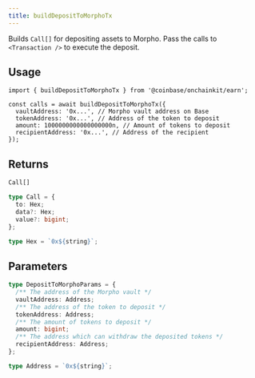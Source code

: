 ```yaml
---
title: buildDepositToMorphoTx
---
```


Builds `Call[]` for depositing assets to Morpho. Pass the calls to `<Transaction />` to execute the deposit.

## Usage

```tsx code
import { buildDepositToMorphoTx } from '@coinbase/onchainkit/earn';

const calls = await buildDepositToMorphoTx({
  vaultAddress: '0x...', // Morpho vault address on Base
  tokenAddress: '0x...', // Address of the token to deposit
  amount: 1000000000000000000n, // Amount of tokens to deposit
  recipientAddress: '0x...', // Address of the recipient
});
```

## Returns

```typescript
Call[]

type Call = {
  to: Hex;
  data?: Hex;
  value?: bigint;
};

type Hex = `0x${string}`;
```

## Parameters

```typescript
type DepositToMorphoParams = {
  /** The address of the Morpho vault */
  vaultAddress: Address;
  /** The address of the token to deposit */
  tokenAddress: Address;
  /** The amount of tokens to deposit */
  amount: bigint;
  /** The address which can withdraw the deposited tokens */
  recipientAddress: Address;
};

type Address = `0x${string}`;
```
